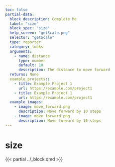 ```yaml
---
toc: false
partial-data:
  block_description: Complete Me
  label: "size"
  block_spec: "size"
  help_screen: "getScale.png"
  selector: "getScale"
  type: reporter
  category: looks
  arguments:
    - name: distance
      type: number
      default: 10
      description: The distance to move forward
  returns: None
  example_projects::
    - title: Example Project 1
      url: https://example.com/project1
    - title: Example Project 1
      url: https://example.com/project1
  example_images:
    - image: move_forward.png
      description: Move forward by 10 steps
    - image: move_forward.png
      description: Move forward by 10 steps
---
```


# size {.unnumbered}

{{< partial ../_block.qmd >}}
